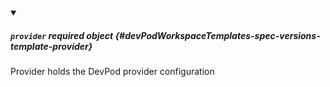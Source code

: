 


<details className="config-field" data-expandable="true" open>
<summary>

##### `provider` <span className="config-field-required" data-required="false">required</span> <span className="config-field-type">object</span> <span className="config-field-default"></span> <span className="config-field-enum"></span> {#devPodWorkspaceTemplates-spec-versions-template-provider}

Provider holds the DevPod provider configuration

</summary>

<PartialProviderreference />


</details>
